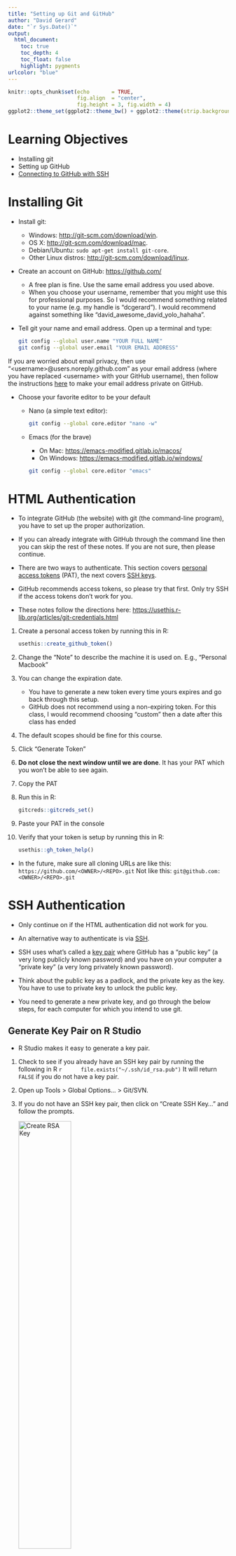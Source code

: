 ```yaml
---
title: "Setting up Git and GitHub"
author: "David Gerard"
date: "`r Sys.Date()`"
output:  
  html_document:
    toc: true
    toc_depth: 4
    toc_float: false
    highlight: pygments
urlcolor: "blue"
---
```


```r
knitr::opts_chunk$set(echo       = TRUE, 
                      fig.align  = "center",
                      fig.height = 3, fig.width = 4)
ggplot2::theme_set(ggplot2::theme_bw() + ggplot2::theme(strip.background = ggplot2::element_rect(fill = "white")))
```

# Learning Objectives

- Installing git
- Setting up GitHub
- [Connecting to GitHub with SSH](https://docs.github.com/en/authentication/connecting-to-github-with-ssh)

# Installing Git

- Install git:
  - Windows: <http://git-scm.com/download/win>.
  - OS X: <http://git-scm.com/download/mac>.
  - Debian/Ubuntu: `sudo apt-get install git-core`.
  - Other Linux distros: <http://git-scm.com/download/linux>.

- Create an account on GitHub: <https://github.com/>
  - A free plan is fine. Use the same email address you used above.
  - When you choose your username, remember that you might use this for
    professional purposes. So I would recommend something related to your name 
    (e.g. my handle is "dcgerard"). I would recommend against something like 
    "david_awesome_david_yolo_hahaha".
      
-   Tell git your name and email address. Open up a terminal and type:
  
    ```bash
    git config --global user.name "YOUR FULL NAME"
    git config --global user.email "YOUR EMAIL ADDRESS"
    ```

  If you are worried about email privacy, then use "\<username\>@users.noreply.github.com" as your email address (where you have replaced \<username\> with your GitHub username), then follow the instructions [here](https://help.github.com/en/articles/setting-your-commit-email-address-on-github) to make your email address private on GitHub.
    
- Choose your favorite editor to be your default
  - Nano (a simple text editor): 
  
    ```bash
    git config --global core.editor "nano -w"
    ```
        
  - Emacs (for the brave) 
    - On Mac: <https://emacs-modified.gitlab.io/macos/>
    - On Windows: <https://emacs-modified.gitlab.io/windows/>
    ```bash
    git config --global core.editor "emacs"
    ```

# HTML Authentication

- To integrate GitHub (the website) with git (the command-line program), you have to set up the proper authorization.

- If you can already integrate with GitHub through the command line then you can skip the rest of these notes. If you are not sure, then please continue.

- There are two ways to authenticate. This section covers [personal access tokens](https://docs.github.com/en/authentication/keeping-your-account-and-data-secure/creating-a-personal-access-token) (PAT), the next covers [SSH keys](https://docs.github.com/en/authentication/connecting-to-github-with-ssh).

- GitHub recommends access tokens, so please try that first. Only try SSH if the access tokens don't work for you.

- These notes follow the directions here: <https://usethis.r-lib.org/articles/git-credentials.html>

1.  Create a personal access token by running this in R:

    ```r
    usethis::create_github_token()
    ```
    
2. Change the "Note" to describe the machine it is used on. E.g., "Personal Macbook"

3.  You can change the expiration date. 
    - You have to generate a new token every time yours expires and go back through this setup.
    - GitHub does not recommend using a non-expiring token. For this class, I would recommend choosing "custom" then a date after this class has ended
    
4. The default scopes should be fine for this course.

5. Click "Generate Token"

6. **Do not close the next window until we are done**. It has your PAT which you won't be able to see again.

7. Copy the PAT

8.  Run this in R:

    ```r
    gitcreds::gitcreds_set()
    ```
    
9. Paste your PAT in the console

10. Verify that your token is setup by running this in R:

    ```r
    usethis::gh_token_help()
    ```

- In the future, make sure all cloning URLs are like this: `https://github.com/<OWNER>/<REPO>.git` 
  Not like this: `git@github.com:<OWNER>/<REPO>.git`

# SSH Authentication

- Only continue on if the HTML authentication did not work for you.

- An alternative way to authenticate is via [SSH](https://en.wikipedia.org/wiki/Secure_Shell).

- SSH uses what's called a [key pair](https://en.wikipedia.org/wiki/Public-key_cryptography) where GitHub has a "public key" (a very long publicly known password) and you have on your computer a "private key" (a very long privately known password). 

- Think about the public key as a padlock, and the private key as the key. You have to use to private key to unlock the public key.

- You need to generate a new private key, and go through the below steps, for each computer for which you intend to use git.

## Generate Key Pair on R Studio

- R Studio makes it easy to generate a key pair.

1.   Check to see if you already have an SSH key pair by running the following in R
     ```r
     file.exists("~/.ssh/id_rsa.pub")
     ```
     It will return `FALSE` if you do not have a key pair.

2. Open up Tools > Global Options... > Git/SVN.

3. If you do not have an SSH key pair, then click on "Create SSH Key..." and follow the prompts.

   <img src="./01_figs/rstudio_rsa.png" alt="Create RSA Key" width="50%"/>

4. Click on "View public key"
    
   <img src="./01_figs/rstudio_copy.png" alt="View Public Key" width="50%"/>
    
5. Copy the entire text that shows up. This is your public key.

6. Go to [Add Public Key to GitHub](./01_git_setup.html#add-public-key-to-github) to continue authentication setup.

## Generate Key Pair on the Terminal

- If the R Studio pipeline does not work, then try generating your key pair on the terminal with the following instructions.

### Check for existing SSH Keys

1.  In the terminal run

    ```bash
    ls -al ~/.ssh
    ```
    
2. This will say something like "ls: cannot access '/c/Users/Vlad Dracula/.ssh': No such file or directory" if you don't have any public/private key pairs.
    
3. This will list out files names like "id_rsa.pub", "id_ecdsa.pub", or "id_ed25519.pub" if you do have a public/private key pair.
    
### Generate a new SSH key

1. If you **do** have an SSH key, go to the next section ("Add an SSH key to the ssh-agent")

2. If you **don't** have an SSH key, follow the below steps. 

3.  In the terminal, run 
  
    ```bash
    ssh-keygen -t ed25519 -C "your_email@example.com"
    ```
    
4. Press enter if prompted where to save the key to accept the default location.

5. At the prompt, type a password that you can remember.

### Add an SSH key to the ssh-agent

1.  In the terminal, run the following to start the ssh-agent in the background.

    ```bash
    eval "$(ssh-agent -s)"
    ```
    
2.   In the terminal, run the following to add your SSH private key to the ssh-agent:
  
    ```bash
    ssh-add ~/.ssh/id_ed25519
    ```

### Copy Public Key

1.  Run the following in the terminal to show the contents of "id_ed25519.pub".

    ```bash
    cat ~/.ssh/id_ed25519.pub
    ```

2. Highlight the output using your mouse and copy the contents.

## Add Public Key to GitHub

1. On [GitHub](https://github.com/settings/keys), in the upper right corner, click on your profile photo and click on "Settings"

   <img src="./01_figs/userbar-account-settings.png" alt="GitHub Account Settings Menu" width="20%"/>
    
2. On the left sidebar, click on "SSH and GPG keys"
    
   <img src="./01_figs/settings-sidebar-ssh-keys.png" alt="SSH and GPG Keys" width="20%"/>
    
3. Click on "New SSH key"

   <img src="./01_figs/ssh-add-ssh-key.png" alt="SSH and GPG Keys" width="50%"/>
    
4. In the title field, choose a descriptive title, like "Personal Laptop".

5. Paste your key into the "Key" field.

6. Click "Add SSH key" and confirm your GitHub password.

## Test to see if it worked

1. Enter the following in the terminal:

   ```bash
   ssh -T git@github.com
   ```

2. Type "yes" if prompted to continue connecting.

3. You are successful if you see something like

   ```
   Hi dcgerard! You've successfully authenticated, but GitHub does not provide shell access.
   ```
